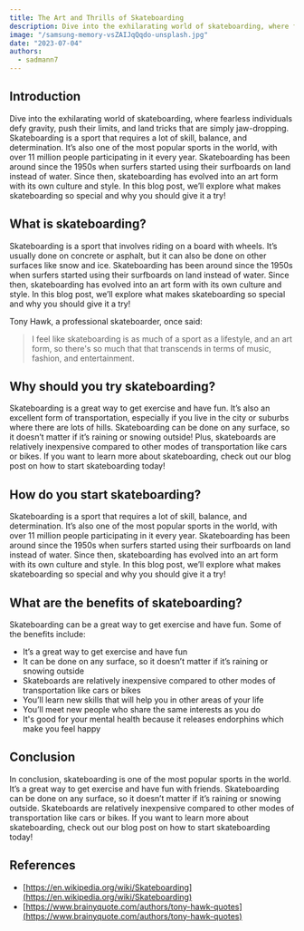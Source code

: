 ```yaml
---
title: The Art and Thrills of Skateboarding
description: Dive into the exhilarating world of skateboarding, where fearless individuals defy gravity, push their limits.
image: "/samsung-memory-vsZAIJqQqdo-unsplash.jpg"
date: "2023-07-04"
authors:
  - sadmann7
---
```


## Introduction

Dive into the exhilarating world of skateboarding, where fearless individuals defy gravity, push their limits, and land tricks that are simply jaw-dropping. Skateboarding is a sport that requires a lot of skill, balance, and determination. It’s also one of the most popular sports in the world, with over 11 million people participating in it every year. Skateboarding has been around since the 1950s when surfers started using their surfboards on land instead of water. Since then, skateboarding has evolved into an art form with its own culture and style. In this blog post, we’ll explore what makes skateboarding so special and why you should give it a try!

## What is skateboarding?

Skateboarding is a sport that involves riding on a board with wheels. It’s usually done on concrete or asphalt, but it can also be done on other surfaces like snow and ice. Skateboarding has been around since the 1950s when surfers started using their surfboards on land instead of water. Since then, skateboarding has evolved into an art form with its own culture and style. In this blog post, we’ll explore what makes skateboarding so special and why you should give it a try!

Tony Hawk, a professional skateboarder, once said:

> I feel like skateboarding is as much of a sport as a lifestyle, and an art form, so there's so much that that transcends in terms of music, fashion, and entertainment.

## Why should you try skateboarding?

Skateboarding is a great way to get exercise and have fun. It’s also an excellent form of transportation, especially if you live in the city or suburbs where there are lots of hills. Skateboarding can be done on any surface, so it doesn’t matter if it’s raining or snowing outside! Plus, skateboards are relatively inexpensive compared to other modes of transportation like cars or bikes. If you want to learn more about skateboarding, check out our blog post on how to start skateboarding today!

## How do you start skateboarding?

Skateboarding is a sport that requires a lot of skill, balance, and determination. It’s also one of the most popular sports in the world, with over 11 million people participating in it every year. Skateboarding has been around since the 1950s when surfers started using their surfboards on land instead of water. Since then, skateboarding has evolved into an art form with its own culture and style. In this blog post, we’ll explore what makes skateboarding so special and why you should give it a try!

## What are the benefits of skateboarding?

Skateboarding can be a great way to get exercise and have fun. Some of the benefits include:

- It’s a great way to get exercise and have fun
- It can be done on any surface, so it doesn’t matter if it’s raining or snowing outside
- Skateboards are relatively inexpensive compared to other modes of transportation like cars or bikes
- You’ll learn new skills that will help you in other areas of your life
- You’ll meet new people who share the same interests as you do
- It's good for your mental health because it releases endorphins which make you feel happy

## Conclusion

In conclusion, skateboarding is one of the most popular sports in the world. It’s a great way to get exercise and have fun with friends. Skateboarding can be done on any surface, so it doesn’t matter if it’s raining or snowing outside. Skateboards are relatively inexpensive compared to other modes of transportation like cars or bikes. If you want to learn more about skateboarding, check out our blog post on how to start skateboarding today!

## References

- [https://en.wikipedia.org/wiki/Skateboarding](https://en.wikipedia.org/wiki/Skateboarding)
- [https://www.brainyquote.com/authors/tony-hawk-quotes](https://www.brainyquote.com/authors/tony-hawk-quotes)